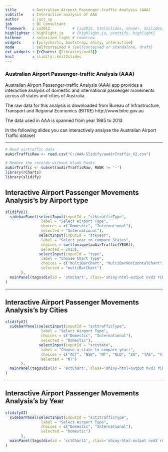 ```yaml
---
title       : Australian Airport Passenger-traffic Analysis (AAA)
subtitle    : Interactive analysis of AAA
author      : just_np
job         : BI Consultant
framework   : io2012          # {io2012, html5slides, shower, dzslides, ...}
highlighter : highlight.js    # {highlight.js, prettify, highlight}
hitheme     : solarized_light # tomorrow 
widgets     : [polycharts, bootstrap, shiny, interactive]
mode        : selfcontained # {selfcontained or standalone, draft}
ext_widgets : {rCharts: [libraries/nvd3]}
knit        : slidify::knit2slides
---
```



### Australian Airport Passenger-traffic Analysis (AAA)

Australian Airport Passenger-traffic Analysis (AAA) app provides a interactive analysis of domestic and international passenger movements across all states and cities of Australia.

The raw data for this analysis is downloaded from Bureau of Infrastructure, Transport and Regional Economics (BITRE) http://www.bitre.gov.au

The data used in AAA is spanned from year 1985 to 2013

In the following slides you can interactively analyse the Australian Airport Traffic dataset

---

```r
# Read airtraffic data
auAirTrafficRaw <- read.csv("C:/AAA-Slidify/auAirTraffic_V2.csv")

# Remove the records without blank Ranks
auAirTraffic <- subset(auAirTrafficRaw, RANK != '-')
library(rCharts)
library(slidify)

```
## Interactive Airport Passenger Movements Analysis's by Airport type

```r

slidifyUI(
  sidebarPanel(selectInput(inputId = "stktrafficType",
                label = "Select Airport Type",
                choices = c("Domestic", "International"),
                selected = "International"),
               selectInput(inputId = "stkyear",
                label = "Select year to compare States",
                choices = sort(unique(auAirTraffic$YEAR)),
                selected = 2013),
               selectInput(inputId = "type",
                label = "Choose Chart Type",
                choices = c("multiBarChart", "multiBarHorizontalChart"),
                selected = "multiBarChart")                                                   
       ),
  mainPanel(tags$div(id = 'stkChart', class='shiny-html-output nvd3 rChart'))  
)
```

---

## Interactive Airport Passenger Movements Analysis's by Cities

```r

slidifyUI(
  sidebarPanel(selectInput(inputId = "scttrafficType",
                label = "Select Airport Type",
                choices = c("Domestic", "International"),
                selected = "Domestic"),
               selectInput(inputId = "sctstate",
                label = "Choose a state to compare year:", 
                choices = c("ACT", "NSW", "NT", "QLD", "SA", "TAS", "VIC", "WA"),
                selected = "NT")                                                  
       ),
  mainPanel(tags$div(id = 'sctChart', class='shiny-html-output nvd3 rChart'))  
)
```

---

## Interactive Airport Passenger Movements Analysis's by Year

```r
slidifyUI(
  sidebarPanel(selectInput(inputId = "sct1trafficType",
                label = "Select Airport Type",
                choices = c("Domestic", "International"),
                selected = "Domestic")                                          
       ),
  mainPanel(tags$div(id = 'sctChart1', class='shiny-html-output nvd3 rChart'))  
)
```
